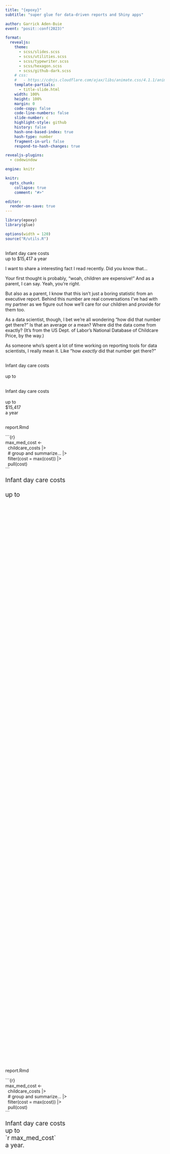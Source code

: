 ```yaml
---
title: "{epoxy}"
subtitle: "super glue for data-driven reports and Shiny apps"

author: Garrick Aden-Buie
event: "posit::conf(2023)"

format:
  revealjs:
    theme:
      - scss/slides.scss
      - scss/utilities.scss
      - scss/typewriter.scss
      - scss/hexagon.scss
      - scss/github-dark.scss
    # css:
    #   - https://cdnjs.cloudflare.com/ajax/libs/animate.css/4.1.1/animate.min.css
    template-partials:
      - title-slide.html
    width: 100%
    height: 100%
    margin: 0
    code-copy: false
    code-line-numbers: false
    slide-number: c
    highlight-style: github
    history: false
    hash-one-based-index: true
    hash-type: number
    fragment-in-url: false
    respond-to-hash-changes: true

revealjs-plugins:
  - codewindow

engine: knitr

knitr:
  opts_chunk:
    collapse: true
    comment: "#>"

editor:
  render-on-save: true
---
```


```r
library(epoxy)
library(glue)

options(width = 120)
source("R/utils.R")
```

## {background-image="images/kids.jpg" background-size="cover" background-position="center 25%" background-repeat="no-repeat"}

## {.p-9}

::: {.content-center}
::: quote-sans
<div>Infant day care costs</div>
<div>up to [$15,417]{.text-orange} a year</div>
:::
:::

::: notes
I want to share a interesting fact I read recently.
Did you know that...

Your first thought is probably, "woah, children are expensive!"
And as a parent, I can say. Yeah, you're right.

But also as a parent, I know that this isn't just a boring statistic from an executive report.
Behind this number are real conversations I've had with my partner as we figure out how we'll care for our children and provide for them too.

As a data scientist, though, I bet we're all wondering "how did that number get there?"
Is that an average or a mean? Where did the data come from exactly?
(It's from the US Dept. of Labor's National Database of Childcare Price, by the way.)

As someone who's spent a lot of time working on reporting tools for data scientists, I really mean it.
Like "how _exactly_ did that number get there?"
:::

## {.p-9}

<!-- type out quote up to number -->

::: {.content-center}
::: quote-sans
<div class="d-if"><div class="d-ib typewriter" data-id="preamble" style="--steps:22;--blinks:0">Infant day care costs</div></div><br>
<div class="d-if"><div class="d-ib typewriter" data-id="before" style="--steps:6;--delay:1680ms;--blinks:50">up to&nbsp;</div></div>
:::
:::


## {.p-9}

<!-- copy paste the number -->

::: {.content-center}
::: quote-sans
<div class="d-ib" data-id="preamble">Infant day care costs</div> \
<div class="d-ib" data-id="before">up to</div>
<div class="d-if" style="width:min-content"><div class="d-ib text-orange typewriter" data-id="var" style="--duration:500ms;--steps:1;--blinks:2">$15,417</div></div>
<div class="d-if"><div class="d-ib typewriter" data-id="after" style="--delay:2s;--steps:5;--blinks:3">a year</div></div>
:::
:::

##

<!-- now in an Rmd -->

:::: {.content .d-flex .flex-column .justify-content-center .align-items-center}
::: {.codewindow .r .rmd style="min-height:50vh"}
report.Rmd

::: {data-is-rmd="true"}
::: {.code-chunk .fs-2vw .fragment data-id="code-chunk"}
&#x60;&#x60;&#x60;{r} \
max_med_cost <- \
&nbsp;&nbsp;childcare_costs |> \
&nbsp;&nbsp;[# group and summarize... |>]{.text-muted} \
&nbsp;&nbsp;filter(cost = max(cost)) |> \
&nbsp;&nbsp;pull(cost) \ \
&#x60;&#x60;&#x60;
:::

::: {.quote-code data-id="rmd-text" style="font-size: clamp(1rem, 2vw, 8rem); line-height: 1.2;"}
<div class="d-if"><div class="d-ib typewriter" data-id="preamble" style="--steps:22;--blinks:0">Infant day care costs</div></div><br>
<div class="d-if"><div class="d-ib typewriter" data-id="before" style="--steps:6;--delay:1680ms;--blinks:50">up to&nbsp;</div></div>
<div>&nbsp;<!-- placeholder for last line --></div>
:::
:::

:::
::::


##

<!-- highlight variable and type it out -->
<!-- promise and magic of rmarkdown -->

:::: {.content .d-flex .flex-column .justify-content-center .align-items-center}
::: {.codewindow .r .rmd style="min-height:50vh"}
report.Rmd

::: {data-is-rmd="true"}
::: {.code-chunk .fs-2vw data-id="code-chunk"}
&#x60;&#x60;&#x60;{r} \
[max_med_cost]{.text-orange .fw-6} <- \
&nbsp;&nbsp;childcare_costs |> \
&nbsp;&nbsp;[# group and summarize... |>]{.text-muted} \
&nbsp;&nbsp;filter(cost = max(cost)) |> \
&nbsp;&nbsp;pull(cost) \ \
&#x60;&#x60;&#x60;
:::

::: {.quote-code style="font-size: clamp(1rem, 2vw, 8rem); line-height: 1.2;" data-id="quote"}
<div>Infant day care costs</div>
<div>up to
<div class="d-if"><div class="d-ib typewriter" style="--delay:1s;--steps:17;--blinks:0;">[&#x60;r [max_med_cost]{.text-orange}&#x60;]{.text-blue}</div></div>
</div>
<div><div class="d-if"><div class="d-ib typewriter" style="--delay:2360ms;--steps:6;--blinks:2;">a year.</div></div></div>
:::
:::

:::
::::

::: notes
This is the promise and magic of R Markdown.

* prose in same document as code
* reproducible writing
* update data or analysis and re-render
* output changes!

When rendered, max median cost is woven into the prose...
:::

## {auto-animate="true" auto-animate-unmatched="false"}

:::: {.content .d-flex .flex-column .justify-content-center .align-items-center}
::: {.codewindow .html style="min-height:50vh"}
Report: Childcare Costs

:::: {.content-center}

```r
#| include: false
max_med_cost <- 15416.96
```

::: {.quote-sans .p-5 style="color: var(--gray-7);"}
::: {style="font-size: 75%"}
<div>Infant day care costs</div>
<div>up to [`r max_med_cost`]{.text-orange .d-ib data-id="quote-var"}</div>
<div data-id="final">a year.</div>
:::
:::
:::

:::
::::

## {auto-animate="true" auto-animate-unmatched="false"}

:::: {.content .d-flex .flex-column .justify-content-center .align-items-center}
::: {.codewindow .html style="min-height:50vh"}
Report: Childcare Costs

:::: {.content-center}

```r
#| include: false
max_med_cost <- 15416.96
```

::: {.quote-sans .p-5 style="color: var(--gray-7);"}
::: {style="font-size: 75%"}
<div>Infant day care costs</div>
<div>up to [$15,416]{.text-orange .d-ib data-id="quote-var"}</div>
<div data-id="final">a year.</div>
:::
:::
:::

:::
::::

<!-------- Introducing epoxy -------------------------------------------------->

## {.p-10 .bg-gradient-deep-blue transition="fade" transition-speed="slow"}

::: {.hex-content}
<div class="hexagon">
  <div class="front reveal-up"></div>
</div>

::: {.incremental}
- Inline syntax
- Just-in-time formatting
- Reusable templates
:::
:::

## {.p-10 .bg-gradient-deep-blue}

::: {.hex-content}
<div class="hexagon spin-flip">
  <div class="front"></div>
  <div class="back"></div>
</div>

::: {.incremental}
- Made for developers
- Very light-weight
- Files that end in `.R`
:::
:::

## {.p-10 .bg-gradient-deep-blue}

::: {.hex-content}
<div class="hexagon quick-flip-back">
  <div class="front"></div>
  <div class="back"></div>
</div>

::: {.incremental}
- Made for data scientists
- Using familiar packages
- Scripts, reports, apps
:::
:::

::: notes
* effective communication
* without taking you out of the flow of writing
:::

## {.p-10 visibility="hidden"}

::: content-center

```r
#| echo: false
fake_chunk(
  engine = "epoxy",
  "Infant day care costs
up to {.dollar max_med_cost}
a year."
)
```

* From Rmd text, wrap the text in an epoxy chunk
* replace back-tick r with braces
* Insert the `.dollar` formatter
* render...

:::

## {.p-10 transition="fade"}

::: {.content-center}

::: {.ff-mono .fs-5vw}
&nbsp; \
Infant day care costs \
up to &#x60;r max_med_cost&#x60; \
a year. \
&nbsp;
:::
:::

## {.p-10 transition="fade"}

::: {.content-center}

::: {.code-chunk .fs-5vw .text-gray-6 style="margin-bottom: 0;"}
[&#x60;&#x60;&#x60;{[epoxy]{.text-orange}}]{.text-gray-12} \
Infant day care costs \
up to &#x60;r max_med_cost&#x60; \
a year. \
[&#x60;&#x60;&#x60;]{.text-gray-12}
:::
:::

## {.p-10 transition="fade"}

::: {.content-center}

::: {.code-chunk .fs-5vw .text-gray-6 style="margin-bottom: 0;"}
&#x60;&#x60;&#x60;{epoxy} \
Infant day care costs \
up to [[&#x60;r]{.text-orange} max_med_cost[&#x60;]{.text-orange}]{.text-gray-12} \
a year. \
&#x60;&#x60;&#x60;
:::
:::

## {.p-10 transition="fade"}

::: {.content-center}

::: {.code-chunk .fs-5vw .text-gray-6 style="margin-bottom: 0;"}
&#x60;&#x60;&#x60;{epoxy} \
Infant day care costs \
up to [{]{.text-orange}[max_med_cost]{.text-gray-12}[}]{.text-orange} \
a year. \
&#x60;&#x60;&#x60;
:::
:::

## {.p-10 transition="fade"}

::: {.content-center}

::: {.code-chunk .fs-5vw .text-gray-6 style="margin-bottom: 0;"}
&#x60;&#x60;&#x60;{epoxy} \
Infant day care costs \
up to [{[.dollar]{.text-orange} max_med_cost}]{.text-gray-12} \
a year. \
&#x60;&#x60;&#x60;
:::
:::

## {.p-10}

::: content-center
::: quote-sans
<div>Infant day care costs</div>
<div>up to [$15,417]{.text-orange} a year</div>
:::
:::

<!---------- Walk from glue() to epoxy() -------------------------------------->

## {.p-10 .glue-to-epoxy auto-animate="true"}

::: content-center
```r
#| echo: true
glue(
  "{max_med_cost}"
)
```
:::

## {.p-10 .glue-to-epoxy auto-animate="true"}

::: content-center
```r
#| echo: true
glue(
  "{max_med_cost}",
  .transformer = identity_transformer
)
```
:::

## {.p-10 .glue-to-epoxy auto-animate="true"}

::: content-center
```r
#| echo: true
glue(
  "{max_med_cost}",
  .transformer = epoxy_transform_inline()
)
```
:::

## {.p-10 .glue-to-epoxy auto-animate="true"}

::: content-center
```r
#| echo: true
glue(
  "{.dollar max_med_cost}",
  .transformer = epoxy_transform_inline()
)
```
:::

## {.p-10 .glue-to-epoxy auto-animate="true"}

::: content-center
```r
#| echo: true
epoxy("{.dollar max_med_cost}")
```
:::

<!---------- Reveal other inline transformers --------------------------------->

## {.p-10 visibility="hidden"}

```r
#| include: false
childcare_summary <- readr::read_rds("data-raw/childcare_summary_top_10.rds")

attach(childcare_summary[1, ])
```

::: {.content-center .fs-2vw}

Reveal sequentially, in this order...

```epoxy
| Variable | Value | Inline | Result |
|:---------|:------|:-------|:-------|
| `max_med_cost` | {max_med_cost} | `.dollar` | {.dollar max_med_cost} |
| `mhi_pct` | {mhi_pct} | `.percent` | {.percent mhi_pct} |
| `county_pop_med` | {county_pop_med} | `.comma` | {.comma county_pop_med} |
| `cost_rank` | {cost_rank} | `.ordinal` | {.ordinal cost_rank} |
| `age` | {age} | `.titlecase` | {.titlecase age} |
| `county_size` | {county_size} | `.strong` | {.bold county_size} |
| `type` | {type} | `.emph` | {.italic type} |
```

:::

## {.inline-examples}


::::: {.content-center .align-items-center}

::: {.text-center .fs-3vw .mb-6 .h4}
Inline epoxy transformers
:::

:::: {.w-66 .pb-11}
::: {.fragment data-fade-from="2"}
<code>{<span class="fragment">.dollar </span>max_med_cost}</code>
<code class="float-right" data-show-on="0">`r max_med_cost`</code>
<code class="float-right" data-show-from="1">`r epoxy("{.dollar max_med_cost}")`</code>
:::

::: {.fragment data-fade-from="4"}
<code>{<span class="fragment">.percent </span>mhi_pct}</code>
<code class="float-right" data-show-on="2">`r mhi_pct`</code>
<code class="float-right" data-show-from="3">`r epoxy("{.percent mhi_pct}")`</code>
:::

::: {.fragment data-fade-from="6"}
<code>{<span class="fragment">.comma </span>county_pop_med}</code>
<code class="float-right" data-show-on="4">`r county_pop_med`</code>
<code class="float-right" data-show-from="5">`r epoxy("{.comma county_pop_med}")`</code>
:::

::: {.fragment data-fade-from="8"}
<code>{<span class="fragment">.ordinal </span>cost_rank}</code>
<code class="float-right" data-show-on="6">`r cost_rank`</code>
<code class="float-right" data-show-from="7">`r epoxy("{.ordinal cost_rank}")`</code>
:::

::: {.fragment data-fade-from="10"}
<code>{<span class="fragment">.titlecase </span>age}</code>
<code class="float-right" data-show-on="8">`r age`</code>
<code class="float-right" data-show-from="9">`r epoxy("{.titlecase age}")`</code>
:::

::: {.fragment data-fade-from="12"}
<code>{<span class="fragment">.bold </span>county_size}</code>
<code class="float-right" data-show-on="10">`r county_size`</code>
<code class="float-right" data-show-from="11">`r epoxy("{.bold county_size}")`</code>
:::

::: {.fragment}
<code>{<span class="fragment">.italic </span>type}</code>
<code class="float-right" data-show-on="12">`r type`</code>
<code class="float-right" data-show-from="13">`r epoxy("{.italic type}")`</code>
:::
::::
:::::


## {.p-10}

````comment
::::: {.content-center .align-items-center}
:::: {.w-75}
<!-- chunk -->

::: {.epoxy-ex-output .px-7 .text-gray-6}
<!-- output -->
:::

::::
:::::
````

::::: {.content-center .align-items-center}
:::: {.w-75}
```r
#| echo: false
fake_chunk(
  engine = "epoxy",
  opts_head = "cost-summary",
  class = "epoxy-ex-chunk",
  paste0(
    show_from(0, '<span class="text-yellow">{.titlecase age}</span> <span class="text-mint">{.italic type}</span>'), "\n",
    show_from(1, 'in <span class="text-red">{.bold county_size}</span> counties\n'),
    show_from(2, 'ranks <span class="text-orange">{.ordinal cost_rank}</span> in childcare costs\n'),
    show_from(3, 'at <span class="text-blue">{.dollar max_med_cost}</span> per year,\n'),
    show_from(4, 'or <span class="text-pink">{.percent mhi_pct}</span> of median household income.')
  )
)
```

```epoxy
{.titlecase age} {type} in {county_size} counties
ranks {.ordinal cost_rank} in childcare costs
at {.dollar max_med_cost} per year,
or {.percent mhi_pct} of median household income.
```

::: {.epoxy-ex-output .px-6}
[[Infant]{.bg-yellow} [day care]{.bg-mint .italic}]{.fragment}
[in [very large]{.bg-red .fw-bold} counties]{.fragment}
[ranks [1st]{.bg-orange} in childcare costs]{.fragment}
[at [$15,416.96]{.bg-blue} per year,]{.fragment}
[or [24%]{.bg-pink} of median household income.]{.fragment}
:::
::::
:::::

::: notes
Write out a full sentence using these variables in an epoxy chunk.

These inline transformers are just little tiny functions. Let's write our own...
:::

##

::: {.content-center .align-items-center}

```{=html}
<pre class="sourceCode r" style="width:max-content"><code class="sourceCode r"><span class="fragment" data-fragment-index=1><span class="fu">epoxy_transform_set</span>(</span>
  <span class="at fragment" data-fragment-index=2>.cpm =</span> <span><span class="cf">function</span>(x) x / 12</span>
<span class="fragment" data-fragment-index=1>)</span></code></pre>
```

:::

##

::::: {.content-center .align-items-center}
:::: {.w-75 .px-6}
```r
#| echo: false
fake_chunk(
  engine = "epoxy",
  opts_head = "cost-summary",
  class = "epoxy-ex-chunk text-gray-6",
  paste0(
    '{.titlecase age} {.italic type}\n',
    'in {.bold county_size} counties\n',
    'ranks {.ordinal cost_rank} in childcare costs\n',
    'at {.dollar max_med_cost} per year,\n',
    show_on(0, '<span class="text-gray-12">about <span class="text-blue">{.cpm max_med_cost}</span> per month</span>'),
    show_on(1, '<span class="text-gray-12">about <span class="text-blue">{.dollar <span style="opacity: 0.6">{.cpm max_med_cost}</span>}</span> per month</span>'),
    '\nor {.percent mhi_pct} of median household income.'
  )
)
```

```epoxy
{.titlecase age} {.italic type} in {.bold county_size} counties
ranks {.ordinal cost_rank} in childcare costs
at {.dollar max_med_cost} per year,
about {.dollar {.cpm max_med_cost}} per month
or {.percent mhi_pct} of median household income.
```

::: {.epoxy-ex-output .text-gray-6}
Infant [day care]{.italic}
in [very large]{.fw-bold} counties
ranks 1st in childcare costs
at $15,416.96 per year,
[about [12864.75]{.bg-blue} per month]{.fragment .text-gray-12 show-on=0 style="--display: inline"}
[about [$1,284.75]{.bg-blue} per month]{.fragment .text-gray-12 show-on=1 style="--display: inline"}
or 24% of median household income.
:::

::::
:::::

##

::::: {.content-center .align-items-center}
:::: {.w-75 .px-7}
```r
#| echo: true
#| eval: false
#| classes: epoxy-ex-chunk
epoxy_transform_set(
  .cpm = function(x) x / 12,
  .dollar = scales::label_dollar(),
  .percent = scales::label_percent()
)
```

::: {.epoxy-ex-output .mt-6 .text-gray-6 style="--min-height:40vh;"}
```r
epoxy_use_chunk(
  label = "cost-summary-cpm",
  .transformer = epoxy_transform_inline(.cpm = function(x) x / 12)
)
```
:::

::::
:::::

##

::::: {.content-center .align-items-center}
:::: {.w-75 .px-7 .hide-code-line-numbers}
```r
#| echo: true
#| eval: false
#| code-line-numbers: "3-4"
#| classes: epoxy-ex-chunk
epoxy_transform_set(
  .cpm = function(x) x / 12,
  .dollar = scales::label_dollar(accuracy = 100),
  .percent = scales::label_percent(accuracy = 0.1)
)
```

::: {.epoxy-ex-output .mt-6  style="--min-height:40vh;"}
```r
epoxy_transform_set(
  .cpm = function(x) x / 12,
  .dollar = scales::label_dollar(accuracy = 100),
  .percent = scales::label_percent(accuracy = 0.1)
)
epoxy_use_chunk(label = "cost-summary-cpm")
```
:::

::::
:::::


## {.p-10}

<!-- of course we probably have this in a data frame -->

::: {.content-center .childcare-summary-tibble style="font-size:1.4vw;"}
```r
#| echo: true
childcare_summary
```
:::

## {.p-10}

::::: {.content-center .align-items-center}
:::: {.w-75 .px-6}
```r
#| echo: false
fake_chunk(
  engine = "epoxy",
  opts_head = "cost-summary, <span class=\"text-gray-12\">.data = childcare_summary[1, ]</span>",
  class = "epoxy-ex-chunk text-gray-6",
  paste0(
    '{.titlecase age} {.italic type}\n',
    'in {.bold county_size} counties\n',
    'ranks {.ordinal cost_rank} in childcare costs\n',
    'at {.dollar max_med_cost} per year,\n',
    'about {.dollar {.cpm max_med_cost}} per month\n',
    'or {.percent mhi_pct} of median household income.'
  )
)
```

::: {.epoxy-ex-output .text-gray-6}
```r
enclassen <- function(class, transformer = NULL) {
  function(text, envir) {
    text <- transformer(text, envir)
    format(htmltools::span(class = class, text))
  }
}
epoxy_use_chunk(
  label = "cost-summary-cpm",
  .transformer = epoxy_transform("inline", enclassen("text-gray-12"))
)
```
:::

::::
:::::

::: {.notes}
Update the epoxy chunk to use the `.data` argument
and the first row of `childcare_summary`
(these are the values)
:::


## {.p-10}

::::: {.content-center .align-items-center}
:::: {.w-75 .px-6}
```r
#| echo: false
fake_chunk(
  engine = "epoxy",
  opts_head = "cost-summary, <span class=\"text-orange\">.data = childcare_summary[8, ]</span>",
  class = "epoxy-ex-chunk text-gray-6",
  paste0(
    '{.titlecase age} {.italic type}\n',
    'in {.bold county_size} counties\n',
    'ranks {.ordinal cost_rank} in childcare costs\n',
    'at {.dollar max_med_cost} per year,\n',
    'about {.dollar {.cpm max_med_cost}} per month\n',
    'or {.percent mhi_pct} of median household income.'
  )
)
```

::: {.epoxy-ex-output .text-gray-6}
```r
epoxy_use_chunk(
  label = "cost-summary-cpm",
  .data = childcare_summary[8, ],
  .transformer = epoxy_transform("inline", enclassen("text-orange"))
)
```
:::

::::
:::::

::: {.notes}
then swap out for the 8th row
which effectively compares day care to home care
:::

##

::::: {.content-center .align-items-center}
:::: {.w-75 .px-7 .hide-code-line-numbers}
```r
#| echo: true
#| eval: false
#| code-line-numbers: "1-6|7"
childcare_summary |>
  dplyr::filter(
    age == "infant",
    type == "home care",
    county_size == "very large"
  ) |>
  epoxy_use_chunk(label = "cost-summary")
```

::: {.fragment .epoxy-ex-output .text-gray-10}
```r
#| ref.label: epoxy-use-chunk-example
#| eval: true
```
:::

::::
:::::


## {visibility="hidden" background-image="images/james-coleman-cevIeBV1A3I-unsplash.jpg" background-size="cover" background-position="center" background-repeat="no-repeat"}


::: notes
Photo by <a href="https://unsplash.com/@jhc?utm_source=unsplash&utm_medium=referral&utm_content=creditCopyText">James Coleman</a> on <a href="https://unsplash.com/photos/cevIeBV1A3I?utm_source=unsplash&utm_medium=referral&utm_content=creditCopyText">Unsplash</a>


Audience participation

- Who here writes reports with Quarto or R Markdown?

- + Have you ever written an HTML report? Keep your hand up if you've had write actual HTML in that report.

- + Have you ever written a PDF report using LaTeX? Keep if your hand up if you've ever had to resort to using actual LaTeX in that report.
:::

## {visibility="hidden" auto-animate="true"}

::: {.d-flex .w-100 .h-100 .flex-row .justify-content-center .align-items-center .gap-10}

::: {.codewindow .r .rmd .epoxy-engines data-id="codewindow"}
report-html.Rmd

::: {.chunk}
````verbatim
```epoxy_html
in {{@strong county_size}} counties
```
````

::: {.fragment fragment-index=2}
```verbatim
in <strong>very large</strong> counties
```
:::
:::
:::

::: {.codewindow .r .rmd .fragment fragment-index=1 .epoxy-engines}
report-latex.Rmd

::: {.chunk}
````verbatim
```epoxy_latex
in <<.strong county_size>> counties
```
````

::: {.fragment fragment-index=3}
```verbatim
in \textbf{very large} counties
```
:::
:::
:::

:::

## {auto-animate="true"}

```{=html}
<div class="d-flex w-100 h-100 flex-row justify-content-center align-items-center gap-10">
<div class="codewindow r rmd epoxy-engines" data-id="codewindow">
<p>report-html.Rmd</p>
<div>
<pre><code>```{<span class="text-orange" data-show-on="-1">epoxy_html</span><span data-show-from="0">epoxy_html</span>}
<span class="fragment" data-fragment-index="2">in <span class="text-orange" data-show-on="1">{{@bold county_size}}</span><span data-show-from="2">{{@bold county_size}}</span> counties</span>
```</code></pre>

<div class="fragment" data-fragment-index="3">
<pre><code>in <span class="text-orange" data-show-on="2">&lt;strong&gt;</span><span data-show-from="3">&lt;strong&gt;</span>very large<span class="text-orange" data-show-on="2">&lt;/strong&gt;</span><span data-show-from="3">&lt;/strong&gt;</span> counties</code></pre>
</div>
</div>
</div>

<div class="codewindow r rmd epoxy-engines fragment" data-fragment-index="1">
<p>report-latex.Rmd</p>
<div>
<pre><code>```{<span class="text-orange" data-show-on="0">epoxy_latex</span><span data-show-from="1">epoxy_latex</span>}
<span class="fragment" data-fragment-index="4">in <span class="text-orange" data-show-on="3">&lt;&lt;.bold county_size&gt;&gt;</span><span data-show-from="4">&lt;&lt;.bold county_size&gt;&gt;</span> counties</span>
```</code></pre>

<div class="fragment" data-fragment-index="5">
<pre><code>in <span class="text-orange">\textbf{</span>very large<span class="text-orange">}</span> counties</code></pre>
</div>
</div>
</div>
```

## {visibility="hidden" auto-animate="true" auto-animate-unmatched="false"}

::: {.d-flex .w-100 .h-100 .flex-row .justify-content-center .align-items-center .gap-10}

::: {.codewindow .r .rmd .epoxy-engines .epoxy-focused data-id="codewindow"}
report-html.Rmd

::: {.chunk data-id="foo"}
````verbatim
```epoxy_html
in {{@strong county_size}} counties
```

in <strong>very large</strong> counties
````
:::
:::

:::

## {visibility="hidden"}

::: {.d-flex .w-100 .h-100 .flex-row .justify-content-center .align-items-center .gap-10}

::: {.codewindow .r .rmd .epoxy-engines .epoxy-focused}
report-html.Rmd

::: {.chunk data-id="foo"}
````verbatim
```epoxy_html
in {{.bold county_size}} counties
```

in <span class="strong">very large</span> counties
````
:::
:::

:::


## {visibility="hidden"}

::: {.d-flex .w-100 .h-100 .flex-row .justify-content-center .align-items-center .gap-10}

::: {.codewindow .r .rmd .epoxy-engines .epoxy-focused}
report-html.Rmd

::: {.chunk data-id="foo"}
````verbatim
```epoxy_html
in {{.text-blue county_size}} counties
```

in <span class="text-blue">very large</span> counties
````
:::
:::

:::


## {visibility="hidden"}

::: {.d-flex .w-100 .h-100 .flex-row .justify-content-center .align-items-center .gap-10}

::: {.codewindow .r .rmd .epoxy-engines .epoxy-focused}
report-html.Rmd

::: {.chunk data-id="foo"}
````verbatim
```epoxy_html
in {{.text-blue {{@strong county_size }} }} counties
```

in <span class="text-blue"><strong>very large</strong></span> counties
````

```{=html}
<p class="fragment ff-sans pt-10 ps-2">in <span class="text-blue"><strong>very large</strong></span> counties</p>
```
:::
:::

:::

## {auto-animate="true"}

::: {.d-flex .w-100 .h-100 .flex-row .justify-content-center .align-items-center .gap-10}

::: {.codewindow .r .epoxy-engines .epoxy-focused data-id="codewindow"}
R Console

::: {.chunk}
```r
#| echo: true
#| eval: false
epoxy("{.dollar {.cpm max_med_cost}} per month")
#> $1,300 per month

epoxy_html("{{@dollar {{@cpm max_med_cost }} }} per month")
#> $1,300 per month

epoxy_latex("<<.dollar <<.cpm max_med_cost>> >> per month")
#> $1,300 per month
```

```r
#| echo: true
#| eval: false
#| classes: fragment


epoxy_use_file(file = "cpm-snippet.md")
#> $1,300 per month
```
:::
:::

:::

## {.center .text-center}

::: {.incremental .yes-list}
* `{epoxy}` in Reports
  * R Markdown and Quarto
  * Markdown, HTML, or LaTeX

* `{epoxy}` in scripts
  * `epoxy()`
  * `epoxy_html()`
  * `epoxy_latex()`
:::

## {transition="fade"}

::: {.content-center .text-center}
```{=html}
<div class="shiny-text">Shiny</div>
```
:::

## {transition="fade" transition-speed="slow"}

::: {.app-code-preview .gap-10}

::: {.app-code .p-10 highlight-theme="github-dark"}
```r
#| code-line-numbers: "|5-7|16-18|9-11|8-12"
#| eval: false
#| echo: true

library(shiny)
library(bslib)

ui <- page_fixed(
  textInput("greetings", "Greeting", "Hello"),
  textInput("company", "Company", "rstudio"),
  textInput("year", "Year", "2023"),
  p(
    textOutput("greetings"), ",",
    textOutput("company"), "::conf(",
    textOutput("year"), ")!"
  )
)

server <- function(input, output, session) {
  output$greetings <- renderText(input$greetings)
  output$company <- renderText(input$company)
  output$year <- renderText(input$year)
}

shinyApp(ui, server)
```
:::

::: {.app-preview .fragment fragment-index=1}
```r
#| out.extra: 'seamless="seamless" frameBorder="0" loading="lazy"'
#| out.width: "100%"

path_src <- "apps/shiny-text-output.R"
path_html <- sub("[.]R$", ".html", path_src)

ui <- source(path_src)$value
ui <- htmltools::tagList(
  htmltools::tags$head(htmltools::tags$style("html { font-size: clamp(25px, 5vw, 65px) }")),
  ui
)
htmltools::save_html(ui, path_html)

knitr::include_url(path_html, height = "750px")
```
:::

:::


## {transition="fade" transition-speed="slow"}

::: {.app-code-preview .gap-10}

::: {.app-code .p-10 highlight-theme="github-dark"}
```r
#| code-line-numbers: "|8-9,11|10|15,19|16-18|10,16-18"
#| eval: false
#| echo: true

library(shiny)
library(bslib)

ui <- page_fixed(
  textInput("greetings", "Greeting", "Hello"),
  textInput("company", "Company", "rstudio"),
  textInput("year", "Year", "2023"),
  ui_epoxy_html(
    .id = "hello",
    p("{{greetings}}, {{company}}::conf({{year}})!")
  )
)

server <- function(input, output, session) {
  output$hello <- render_epoxy(
    greetings = input$greetings,
    company = input$company,
    year = input$year
  )
}

shinyApp(ui, server)
```
:::

::: {.app-preview}
```r
#| out.extra: 'seamless="seamless" frameBorder="0" loading="lazy"'
#| out.width: "100%"

path_src <- "apps/shiny-epoxy.R"
path_html <- sub("[.]R$", ".html", path_src)

ui <- source(path_src)$value
ui <- htmltools::tagList(
  htmltools::tags$head(htmltools::tags$style("html { font-size: clamp(25px, 5vw, 65px) }")),
  ui
)
htmltools::save_html(ui, path_html)

knitr::include_url(path_html, height = "750px")
```
:::

:::

## {auto-animate="true"}

::: {.content-center .text-center}

:::: {.d-flex .flex-row .justify-content-center .align-items-center}
::: {.w-50}
![](images/epoxy-hex.png){width="40%" style="filter: drop-shadow(0 15px 25px rgba(0, 0, 0, 0.25));" data-id="epoxy-hex"}
:::

::: {.w-50 .text-left}
* Blend data and prose

* Reusable templates

* Just-in-time formatting

* Reports, scripts and apps
:::
::::

:::

## {auto-animate="true"}

::: {.content-center .text-center}

:::: {.d-flex .flex-row .justify-content-center .align-items-center}
::: {.w-60}
![](images/epoxy-hex.png){width="40%" style="filter: drop-shadow(0 15px 25px rgba(0, 0, 0, 0.25));" data-id="epoxy-hex"}
:::

::: {.w-40}
{{< qrcode https://epoxy.grrrck.xyz width=500 height=500 colorDark="#343a40" >}}

:::
::::

::: ff-mono
[pkg.garrickadenbuie.com/]{.text-gray-6}[epoxy]{.text-orange}

[grrrck]{.text-orange}[&commat;fosstodon.org]{.text-gray-6}
:::

:::

```{=html}
<script>
(function() {
  let resizeTimeout;
  let lastWidth = window.innerWidth
  let lastHeight = window.innerHeight
  let keepWidth = false
  let keepHeight = false

  const svgs = {
    collapse: {
      horizontal: `<svg xmlns="http://www.w3.org/2000/svg" width="16" height="16" fill="currentColor" class="bi bi-arrows-collapse-vertical" viewBox="0 0 16 16"><path d="M8 15a.5.5 0 0 1-.5-.5v-13a.5.5 0 0 1 1 0v13a.5.5 0 0 1-.5.5ZM0 8a.5.5 0 0 1 .5-.5h3.793L3.146 6.354a.5.5 0 1 1 .708-.708l2 2a.5.5 0 0 1 0 .708l-2 2a.5.5 0 0 1-.708-.708L4.293 8.5H.5A.5.5 0 0 1 0 8Zm11.707.5 1.147 1.146a.5.5 0 0 1-.708.708l-2-2a.5.5 0 0 1 0-.708l2-2a.5.5 0 0 1 .708.708L11.707 7.5H15.5a.5.5 0 0 1 0 1h-3.793Z"/></svg>`,
      vertical: `<svg xmlns="http://www.w3.org/2000/svg" width="16" height="16" fill="currentColor" class="bi bi-arrows-collapse" viewBox="0 0 16 16"><path fill-rule="evenodd" d="M1 8a.5.5 0 0 1 .5-.5h13a.5.5 0 0 1 0 1h-13A.5.5 0 0 1 1 8Zm7-8a.5.5 0 0 1 .5.5v3.793l1.146-1.147a.5.5 0 0 1 .708.708l-2 2a.5.5 0 0 1-.708 0l-2-2a.5.5 0 1 1 .708-.708L7.5 4.293V.5A.5.5 0 0 1 8 0Zm-.5 11.707-1.146 1.147a.5.5 0 0 1-.708-.708l2-2a.5.5 0 0 1 .708 0l2 2a.5.5 0 0 1-.708.708L8.5 11.707V15.5a.5.5 0 0 1-1 0v-3.793Z"/></svg>`,
    },
    expand: {
      horizontal: `<svg xmlns="http://www.w3.org/2000/svg" width="16" height="16" fill="currentColor" class="bi bi-arrows-expand-vertical" viewBox="0 0 16 16"><path d="M8 15a.5.5 0 0 1-.5-.5v-13a.5.5 0 0 1 1 0v13a.5.5 0 0 1-.5.5ZM.146 8.354a.5.5 0 0 1 0-.708l2-2a.5.5 0 1 1 .708.708L1.707 7.5H5.5a.5.5 0 0 1 0 1H1.707l1.147 1.146a.5.5 0 0 1-.708.708l-2-2ZM10 8a.5.5 0 0 1 .5-.5h3.793l-1.147-1.146a.5.5 0 0 1 .708-.708l2 2a.5.5 0 0 1 0 .708l-2 2a.5.5 0 0 1-.708-.708L14.293 8.5H10.5A.5.5 0 0 1 10 8Z"/></svg>`,
      vertical: `<svg xmlns="http://www.w3.org/2000/svg" width="16" height="16" fill="currentColor" class="bi bi-arrows-expand" viewBox="0 0 16 16"><path fill-rule="evenodd" d="M1 8a.5.5 0 0 1 .5-.5h13a.5.5 0 0 1 0 1h-13A.5.5 0 0 1 1 8ZM7.646.146a.5.5 0 0 1 .708 0l2 2a.5.5 0 0 1-.708.708L8.5 1.707V5.5a.5.5 0 0 1-1 0V1.707L6.354 2.854a.5.5 0 1 1-.708-.708l2-2ZM8 10a.5.5 0 0 1 .5.5v3.793l1.146-1.147a.5.5 0 0 1 .708.708l-2 2a.5.5 0 0 1-.708 0l-2-2a.5.5 0 0 1 .708-.708L7.5 14.293V10.5A.5.5 0 0 1 8 10Z"/></svg>`
    }
  }

  function indicator(current, expected, syms) {
    let diff = expected - current

    let indicator =
      Math.abs(diff) < 3
      ? "&checkmark;"
      : diff < 0 ? syms.over : syms.under

    diff = Math.abs(diff)
    if (diff > 50) {
      indicator = indicator.replace('width="16" height="16"', 'width="22" height="22"')
    } else if (diff > 25) {
      indicator = indicator.replace('width="16" height="16"', 'width="18" height="18"')
    }

    return indicator
  }

  function handleViewportChange() {
    const {innerWidth, innerHeight} = window
    const id = 'window___dims'

    let dimsEl = document.getElementById(id)
    if (!dimsEl) {
      dimsEl = document.createElement('div')
      dimsEl.id = id
      Object.assign(dimsEl.style, {
        background: 'rgba(255, 255, 255, 0.5)',
        color: 'black',
        zIndex: 100000,
        position: 'absolute',
        display: 'flex',
        alignItems: 'end',
        justifyContent: 'center',
        paddingBottom: '10px',
        bottom: 0,
        left: 0,
        right: 0,
        height: '2rem',
        textAlign: 'center',
        fontFamily: 'sans-serif',
      })
      document.body.appendChild(dimsEl)
    }

    clearTimeout(resizeTimeout)

    const w_16_9 = Math.floor(innerHeight / 9 * 16)
    const h_16_9 = Math.floor(innerWidth / 16 * 9)
    let indWidth = ''
    let indHeight = ''

    if (keepWidth || lastWidth != innerWidth) {
      keepWidth = true
      indWidth = indicator(innerWidth, w_16_9, {over: svgs.collapse.horizontal, under: svgs.expand.horizontal})
    }
    if (keepHeight || lastHeight != innerHeight) {
      keepHeight = true
      indHeight = indicator(innerHeight, h_16_9, {over: svgs.collapse.vertical, under: svgs.expand.vertical})
    }

    dimsEl.innerHTML = `${indWidth} ${innerWidth} x ${innerHeight} ${indHeight}`

    lastWidth = innerWidth
    lastHeight = innerHeight

    resizeTimeout = setTimeout(() => {
      const dimensionsElement = document.getElementById(id)
      if (dimensionsElement) dimensionsElement.remove()
      keepHeight = undefined;
      keepWidth = undefined;
    }, 3000)
  }

  window.addEventListener('resize', handleViewportChange)
  window.addEventListener('mousedown', ev => console.log('mousedown at', { y: ev.clientY, x: ev.clientX }))
})()
</script>
```
